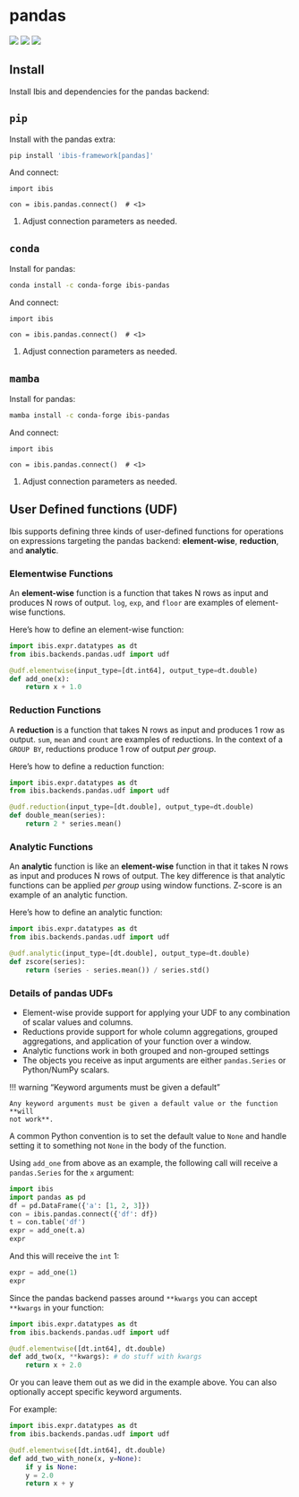 # pandas

![](https://img.shields.io/badge/memtables-native-green?style=flat-square) ![](https://img.shields.io/badge/inputs-CSV | Parquet-blue?style=flat-square) ![](https://img.shields.io/badge/outputs-CSV | pandas | Parquet | PyArrow-orange?style=flat-square)

## Install

Install Ibis and dependencies for the pandas backend:

::: {.panel-tabset}

## `pip`

Install with the pandas extra:

```.bash
pip install 'ibis-framework[pandas]'
```

And connect:

```.python
import ibis

con = ibis.pandas.connect()  # <1>
```

1. Adjust connection parameters as needed.

## `conda`

Install for pandas:

```.bash
conda install -c conda-forge ibis-pandas
```

And connect:

```.python
import ibis

con = ibis.pandas.connect()  # <1>
```

1. Adjust connection parameters as needed.

## `mamba`

Install for pandas:

```.bash
mamba install -c conda-forge ibis-pandas
```

And connect:

```.python
import ibis

con = ibis.pandas.connect()  # <1>
```

1. Adjust connection parameters as needed.

:::



## User Defined functions (UDF)

Ibis supports defining three kinds of user-defined functions for operations on
expressions targeting the pandas backend: **element-wise**, **reduction**, and
**analytic**.

### Elementwise Functions

An **element-wise** function is a function that takes N rows as input and
produces N rows of output. `log`, `exp`, and `floor` are examples of
element-wise functions.

Here's how to define an element-wise function:

```python
import ibis.expr.datatypes as dt
from ibis.backends.pandas.udf import udf

@udf.elementwise(input_type=[dt.int64], output_type=dt.double)
def add_one(x):
    return x + 1.0
```

### Reduction Functions

A **reduction** is a function that takes N rows as input and produces 1 row
as output. `sum`, `mean` and `count` are examples of reductions. In
the context of a `GROUP BY`, reductions produce 1 row of output _per
group_.

Here's how to define a reduction function:

```python
import ibis.expr.datatypes as dt
from ibis.backends.pandas.udf import udf

@udf.reduction(input_type=[dt.double], output_type=dt.double)
def double_mean(series):
    return 2 * series.mean()
```

### Analytic Functions

An **analytic** function is like an **element-wise** function in that it takes
N rows as input and produces N rows of output. The key difference is that
analytic functions can be applied _per group_ using window functions. Z-score
is an example of an analytic function.

Here's how to define an analytic function:

```python
import ibis.expr.datatypes as dt
from ibis.backends.pandas.udf import udf

@udf.analytic(input_type=[dt.double], output_type=dt.double)
def zscore(series):
    return (series - series.mean()) / series.std()
```

### Details of pandas UDFs

- Element-wise provide support
  for applying your UDF to any combination of scalar values and columns.
- Reductions provide support for
  whole column aggregations, grouped aggregations, and application of your
  function over a window.
- Analytic functions work in both grouped and non-grouped
  settings
- The objects you receive as input arguments are either `pandas.Series` or
  Python/NumPy scalars.

!!! warning "Keyword arguments must be given a default"

    Any keyword arguments must be given a default value or the function **will
    not work**.

A common Python convention is to set the default value to `None` and
handle setting it to something not `None` in the body of the function.

Using `add_one` from above as an example, the following call will receive a
`pandas.Series` for the `x` argument:

```python
import ibis
import pandas as pd
df = pd.DataFrame({'a': [1, 2, 3]})
con = ibis.pandas.connect({'df': df})
t = con.table('df')
expr = add_one(t.a)
expr
```

And this will receive the `int` 1:

```python
expr = add_one(1)
expr
```

Since the pandas backend passes around `**kwargs` you can accept `**kwargs`
in your function:

```python
import ibis.expr.datatypes as dt
from ibis.backends.pandas.udf import udf

@udf.elementwise([dt.int64], dt.double)
def add_two(x, **kwargs): # do stuff with kwargs
    return x + 2.0
```

Or you can leave them out as we did in the example above. You can also
optionally accept specific keyword arguments.

For example:

```python
import ibis.expr.datatypes as dt
from ibis.backends.pandas.udf import udf

@udf.elementwise([dt.int64], dt.double)
def add_two_with_none(x, y=None):
    if y is None:
    y = 2.0
    return x + y
```
